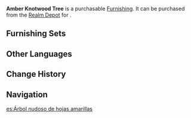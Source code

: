 {{Furnishing Infobox
|id             = 372313
|image          = Item Amber Knotwood Tree.png
|category       = Landform
|subcategory    = Tree
|rarity         = 3
|adeptal_energy = 20
|load           = 100
|reduced_load   = 100
|description    = Save for a few rare and precious tree types, the people of [[Liyue]] are accustomed to using broad-reaching collective terms for trees and aren't so fussy about the exact species of tree included. For example, trees with curved trunks are referred to by the more sophisticated-sounding term "Knotwood."<br />Some artistically inclined scholars like to make a dye from the leaves of the Amber Knotwood Tree, which they add to their ink and proceed to paint and write poetry. In the eyes of another group of artistically inclined scholars, however, this is nothing more than a cheap party trick.
|source1        = [[Realm Depot]]
}}
'''Amber Knotwood Tree''' is a purchasable [[Furnishing]]. It can be purchased from the [[Realm Depot]] for {{Item|Realm Currency|30|x=80}}.

==Furnishing Sets==
{{Craft Usage}}

==Other Languages==
{{Other Languages
|en      = Amber Knotwood Tree
|zhs     = 缃叶盘伏树
|zhs_rm  = Xiāngyè Pánfú Shù
|zht     = 緗葉盤伏樹
|zht_rm  = Xiāngyè Pánfú Shù
|zh_tl   = 
|ja      = 黄葉の盤伏の木
|ja_rm   = Kouyou no Banpuku no Ki{{Assumed}}
|ja_tl   = 
|ko      = 황엽 반복나무
|ko_rm   = 
|ko_tl   = 
|es      = Árbol nudoso de hojas amarillas
|es_tl   = Knotty Tree of Yellow Leaves
|fr      = Tronc noueux ambré
|fr_tl   = Amber Knotted Trunk
|ru      = Янтарное приземистое дерево
|ru_tl   = 
|th      = ไม้ดัดสีเหลืองอร่าม
|th_rm   = 
|th_tl   = 
|vi      = Cây Bàn Phục Lá Vàng Nhạt
|vi_tl   = 
|de      = Gelber Knotenbaum
|de_tl   = Yellow Knot Tree
|id      = Pohon Knotwood Berdaun Kekuningan
|id_tl   = Knotwood Tree With Yellowish Leaves
|pt      = Árvore Nodosa de Folhas Âmbar
|pt_tl   = 
}}

==Change History==
{{Change History|1.5}}

==Navigation==
{{Furnishing Navbox/Exterior|Landform}}

[[es:Árbol nudoso de hojas amarillas]]